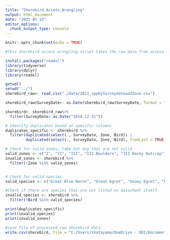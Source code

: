 ```yaml
---
title: "Shorebird_Access_Wrangling"
output: html_document
date: "2025-01-15"
editor_options: 
  chunk_output_type: console
---
```


```r
knitr::opts_chunk$set(echo = TRUE)

#This shorebird access wrangling script takes the raw data from access and outputs a dataset that is tidier and easier to work with. 
```

```r
install.packages("readxl")
library(tidyverse)
library(dplyr)
library(readxl)
```


```r
getwd()
setwd("../")
shorebird_raw<- read.csv("./data/2011_sppbySurveydateandZone.csv")

shorebird_raw$SurveyDate<- as.Date(shorebird_raw$SurveyDate, format = "%m/%d/%Y")

shorebird<- shorebird_raw%>%
  filter(SurveyDate> as.Date("2010-12-31"))

# Identify duplicates based on specific columns
duplicates_specific <- shorebird %>%
  filter(duplicated(select(., SurveyDate, Zone, Bird)) | 
         duplicated(select(., SurveyDate, Zone, Bird), fromLast = TRUE))

# Check for valid zones, take out any that are not valid
valid_zones <- c("I", "II", "III", "III Boulders", "III Rocky Outcrop")
invalid_zones <- shorebird %>%
  filter(!Zone %in% valid_zones)


# Check for valid species
valid_species <- c("Great Blue Heron", "Great Egret", "Snowy Egret", "People", "Dogs on Leash", "Brown Pelican", "Cormorant", "Black-Bellied Plover", "Willet", "Wandering Tattler", "Spotted Sandpiper", "Marbled Godwit", "Whimbrel", "Ruddy Turnstone", "Black Turnstone", "Surfbird", "Sanderling", "Juvenile Gull", "Western Gull", "California Gull", "Heerman's Gull", "Herring Gull", "Tern", "Unidentified Gull", "Unidentified Bird (non-gull)", "Black Phoebe", "Say's Phoebe")

#Check if there are species that are not listed on datasheet itself
invalid_species <- shorebird %>%
  filter(!Bird %in% valid_species)

print(duplicates_specific)
print(invalid_species)
print(invalid_zones)
```

```r
#save file of processed raw shorebird data
write.csv(shorebird, file = "C:/Users/tkatayama/OneDrive - DOI/Documents/[02] Projects/R/Shorebird_Enter_Data/Data/Shorebird2011-2024.csv")
```

